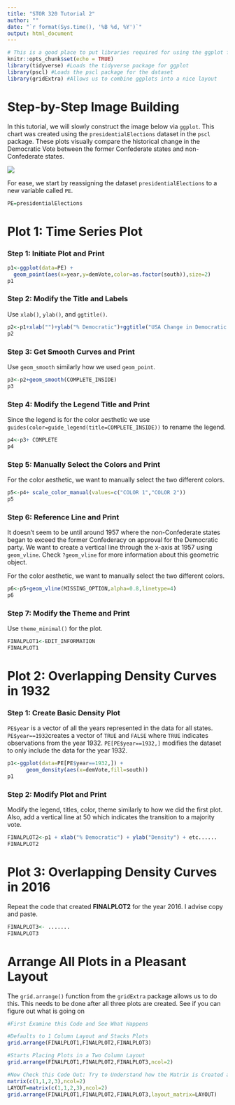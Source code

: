 ```yaml
---
title: "STOR 320 Tutorial 2"
author: ""
date: "`r format(Sys.time(), '%B %d, %Y')`"
output: html_document
---
```


```r
# This is a good place to put libraries required for using the ggplot function
knitr::opts_chunk$set(echo = TRUE)
library(tidyverse) #Loads the tidyverse package for ggplot
library(pscl) #Loads the pscl package for the dataset
library(gridExtra) #Allows us to combine ggplots into a nice layout

```

# Step-by-Step Image Building

In this tutorial, we will slowly construct the image below via `ggplot`. This chart was created using the `presidentialElections` dataset in the `pscl` package. These plots visually compare the historical change in the Democratic Vote between the former Confederate states and non-Confederate states.

<img src="finalplot.png" style="border:1;">

For ease, we start by reassigning the dataset `presidentialElections` to a new variable called `PE`.

```r
PE=presidentialElections
```


# Plot 1: Time Series Plot

### Step 1: Initiate Plot and Print
```r
p1<-ggplot(data=PE) +
  geom_point(aes(x=year,y=demVote,color=as.factor(south)),size=2)
p1
```

### Step 2: Modify the Title and Labels

Use `xlab()`, `ylab()`, and `ggtitle()`.
```r
p2<-p1+xlab("")+ylab("% Democratic")+ggtitle("USA Change in Democratic Vote")
p2
```

### Step 3: Get Smooth Curves and Print

Use `geom_smooth` similarly how we used `geom_point`.
```r
p3<-p2+geom_smooth(COMPLETE_INSIDE)
p3
```

### Step 4: Modify the Legend Title and Print

Since the legend is for the color aesthetic we use `guides(color=guide_legend(title=COMPLETE_INSIDE))` to rename the legend.
```r
p4<-p3+ COMPLETE
p4
```


### Step 5: Manually Select the Colors and Print

For the color aesthetic, we want to manually select the two different colors.
```r
p5<-p4+ scale_color_manual(values=c("COLOR 1","COLOR 2"))
p5
```


### Step 6: Reference Line and Print

It doesn't seem to be until around 1957 where the non-Confederate states began to exceed the former Confederacy on approval for the Democratic party. We want to create a vertical line through the x-axis at 1957  using `geom_vline`. Check `?geom_vline` for more information about this geometric object.

For the color aesthetic, we want to manually select the two different colors.
```r
p6<-p5+geom_vline(MISSING_OPTION,alpha=0.8,linetype=4)
p6
```

### Step 7: Modify the Theme and Print

Use `theme_minimal()` for the plot.
```r
FINALPLOT1<-EDIT_INFORMATION
FINALPLOT1
```


# Plot 2: Overlapping Density Curves in 1932

### Step 1: Create Basic Density Plot

`PE$year` is a vector of all the years represented in the data for all states. `PE$year==1932`creates a vector of `TRUE` and `FALSE` where `TRUE` indicates observations from the year 1932. `PE[PE$year==1932,]` modifies the dataset to only include the data for the year 1932.

```r
p1<-ggplot(data=PE[PE$year==1932,]) +
      geom_density(aes(x=demVote,fill=south))
p1
```

### Step 2: Modify Plot and Print

Modify the legend, titles, color, theme similarly to how we did the first plot. Also, add a vertical line at 50 which indicates the transition to a majority vote.

```r
FINALPLOT2<-p1 + xlab("% Democratic") + ylab("Density") + etc......
FINALPLOT2
```

# Plot 3: Overlapping Density Curves in 2016

Repeat the code that created **FINALPLOT2** for the year 2016. I advise copy and paste. 

```r
FINALPLOT3<- .......
FINALPLOT3
```


# Arrange All Plots in a Pleasant Layout

The `grid.arrange()` function from the `gridExtra` package allows us to do this. This needs to be done after all three plots are created. See if you can figure out what is going on

```r
#First Examine this Code and See What Happens

#Defaults to 1 Column Layout and Stacks Plots
grid.arrange(FINALPLOT1,FINALPLOT2,FINALPLOT3) 

#Starts Placing Plots in a Two Column Layout
grid.arrange(FINALPLOT1,FINALPLOT2,FINALPLOT3,ncol=2) 

#Now Check this Code Out: Try to Understand how the Matrix is Created and How the Layout is Controlled by the Matrix. Modify It to Get What I created
matrix(c(1,1,2,3),ncol=2)
LAYOUT=matrix(c(1,1,2,3),ncol=2)
grid.arrange(FINALPLOT1,FINALPLOT2,FINALPLOT3,layout_matrix=LAYOUT)
```







